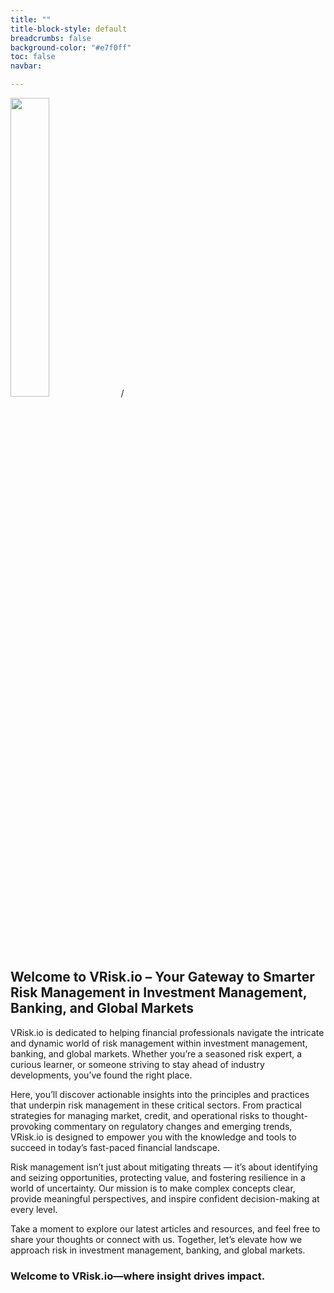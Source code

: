```yaml
---
title: ""
title-block-style: default
breadcrumbs: false
background-color: "#e7f0ff"
toc: false
navbar:

---
```


![](img/logo.png){width=35% style="justify: left;"}/


## **Welcome to VRisk.io – Your Gateway to Smarter Risk Management in Investment Management, Banking, and Global Markets**

VRisk.io is dedicated to helping financial professionals navigate the intricate and dynamic world of risk management within investment management, banking, and global markets. Whether you’re a seasoned risk expert, a curious learner, or someone striving to stay ahead of industry developments, you’ve found the right place.

Here, you'll discover actionable insights into the principles and practices that underpin risk management in these critical sectors. From practical strategies for managing market, credit, and operational risks to thought-provoking commentary on regulatory changes and emerging trends, VRisk.io is designed to empower you with the knowledge and tools to succeed in today’s fast-paced financial landscape.

Risk management isn’t just about mitigating threats — it’s about identifying and seizing opportunities, protecting value, and fostering resilience in a world of uncertainty. Our mission is to make complex concepts clear, provide meaningful perspectives, and inspire confident decision-making at every level.

Take a moment to explore our latest articles and resources, and feel free to share your thoughts or connect with us. Together, let’s elevate how we approach risk in investment management, banking, and global markets.

### Welcome to VRisk.io—where insight drives impact.
